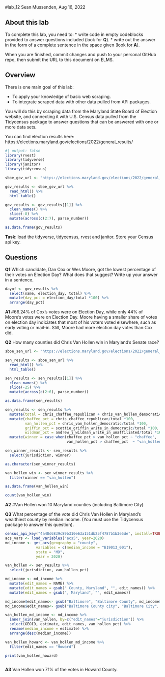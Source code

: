 #lab_12
Sean Mussenden, Aug 16, 2022

## About this lab

To complete this lab, you need to:
* write code in empty codeblocks provided to answer questions included (look for **Q**).
* write out the answer in the form of a complete sentence in the space given (look for **A**).

When you are finished, commit changes and push to your personal GitHub repo, then submit the URL to this document on ELMS.

## Overview

There is one main goal of this lab:

* To apply your knowledge of basic web scraping.
* To integrate scraped data with other data pulled from API packages.

You will do this by scraping data from the Maryland State Board of Election website, and connecting it with U.S. Census data pulled from the Tidycensus package to answer questions that can be answered with one or more data sets. 

You can find election results here: https://elections.maryland.gov/elections/2022/general_results/

```r
#| output: false
library(rvest)
library(tidyverse)
library(janitor)
library(tidycensus)
```

```r
sboe_gov_url <- "https://elections.maryland.gov/elections/2022/general_results/gen_results_2022_1.html"
```

```r
gov_results <- sboe_gov_url %>%
  read_html() %>%
  html_table()

gov_results <- gov_results[[1]] %>%
  clean_names() %>%
  slice(-8) %>% 
  mutate(across(c(2:7), parse_number))

as.data.frame(gov_results)
```
**Task**: load the tidyverse, tidycensus, rvest and janitor.  Store your Census api key.

## Questions

**Q1** Which candidate, Dan Cox or Wes Moore, got the lowest percentage of their votes on Election Day? What does that suggest? Write up your answer in a sentence. 

```r
dayof <- gov_results %>% 
  select(name, election_day, total) %>% 
  mutate(day_pct = election_day/total *100) %>% 
  arrange(day_pct)
```
**A1**
#66.24% of Cox's votes were on Election Day, while only 44% of Moore's votes were on Election Day. Moore having a smaller share of votes on election day indiciates that most of his voters voted elsewhere, such as early voting or mail-in. Still, Moore had more election day votes than Cox did.

**Q2** How many counties did Chris Van Hollen win in Maryland's Senate race? 
```r
sboe_sen_url <- "https://elections.maryland.gov/elections/2022/general_results/gen_detail_results_2022_4_1.html"

sen_results <- sboe_sen_url %>%
  read_html() %>%
  html_table()

sen_results <- sen_results[[1]] %>%
  clean_names() %>%
  slice(-25) %>% 
  mutate(across(c(2:6), parse_number))

as.data.frame(sen_results)
```

```r
sen_results <- sen_results %>% 
  mutate(total = chris_chaffee_republican + chris_van_hollen_democratic + scottie_griffin_write_in_democratic + andrew_j_wildman_write_in_unaffiliated + other_write_ins) %>% 
  mutate(chaffee_pct = chris_chaffee_republican/total *100,
         van_hollen_pct = chris_van_hollen_democratic/total *100,
         griffin_pct = scottie_griffin_write_in_democratic/total *100,
         wildman_pct = andrew_j_wildman_write_in_unaffiliated/total *100) %>% 
  mutate(winner = case_when(chaffee_pct > van_hollen_pct ~ "chaffee",
                            van_hollen_pct > chaffee_pct  ~ "van_hollen"))

sen_winner_results <- sen_results %>% 
  select(jurisdiction, winner)

as.character(sen_winner_results)

van_hollen_win <- sen_winner_results %>% 
  filter(winner == "van_hollen")

as.data.frame(van_hollen_win) 

count(van_hollen_win)
```
**A2** 
#Van Hollen won 10 Maryland counties (including Baltimore City)

**Q3** What percentage of the vote did Chris Van Hollen in Maryland's wealthiest county by median income. (You must use the Tidycensus package to answer this question).
```r
census_api_key("4a48d6839c89b310e63a151db25f4787b1b3e5de", install=TRUE, overwrite=TRUE)
acs_vars <- load_variables("acs5", year=2020)
md_income <- get_acs(geography = "county",
              variables = c(median_income = "B19013_001"),
              state = "MD",
              year = 2020) 
```
```r
van_hollen <- sen_results %>% 
  select(jurisdiction, van_hollen_pct) 

md_income <- md_income %>% 
  mutate(edit_names = NAME) %>% 
  mutate(edit_names = gsub(" County, Maryland", "", edit_names)) %>% 
  mutate(edit_names = gsub(", Maryland", "", edit_names)) 

md_income$edit_names<- gsub("Baltimore", "Baltimore County", md_income$edit_names)
md_income$edit_names<- gsub("Baltimore County city", "Baltimore City", md_income$edit_names)

van_hollen_md_income <- md_income %>% 
  inner_join(van_hollen, by=c("edit_names"="jurisdiction")) %>% 
  select(GEOID, estimate, edit_names, van_hollen_pct) %>% 
  rename(median_income = estimate) %>% 
  arrange(desc(median_income))

van_hollen_howard <- van_hollen_md_income %>% 
  filter(edit_names == "Howard") 

print(van_hollen_howard)
         
```
**A3** 
Van Hollen won 71% of the votes in Howard County.
